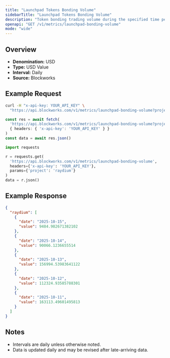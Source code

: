 ```yaml
---
title: "Launchpad Tokens Bonding Volume"
sidebarTitle: "Launchpad Tokens Bonding Volume"
description: "Token bonding trading volume during the specified time period for given launchpad."
openapi: "GET /v1/metrics/launchpad-bonding-volume"
mode: "wide"
---
```


## Overview

- **Denomination:** USD
- **Type:** USD Value
- **Interval:** Daily
- **Source:** Blockworks

## Example Request

<CodeGroup>

```bash cURL
curl -H "x-api-key: YOUR_API_KEY" \
  "https://api.blockworks.com/v1/metrics/launchpad-bonding-volume?project=raydium"
```

```typescript TypeScript
const res = await fetch(
  'https://api.blockworks.com/v1/metrics/launchpad-bonding-volume?project=raydium',
  { headers: { 'x-api-key': 'YOUR_API_KEY' } }
)
const data = await res.json()
```

```python Python
import requests

r = requests.get(
  'https://api.blockworks.com/v1/metrics/launchpad-bonding-volume',
  headers={'x-api-key': 'YOUR_API_KEY'},
  params={'project': 'raydium'}
)
data = r.json()
```

</CodeGroup>

## Example Response

```json
{
  "raydium": [
    {
      "date": "2025-10-15",
      "value": 9484.982671382102
    },
    {
      "date": "2025-10-14",
      "value": 90066.1236655514
    },
    {
      "date": "2025-10-13",
      "value": 156994.53983641122
    },
    {
      "date": "2025-10-12",
      "value": 112324.93585788301
    },
    {
      "date": "2025-10-11",
      "value": 163113.49601495813
    }
  ]
}
```

## Notes
- Intervals are daily unless otherwise noted.
- Data is updated daily and may be revised after late-arriving data.